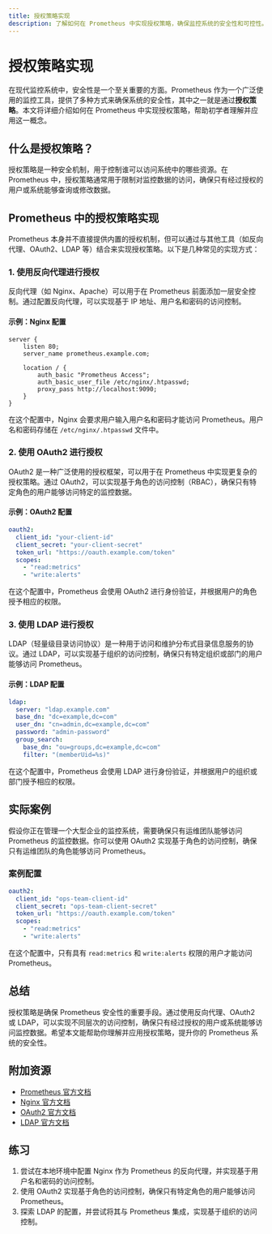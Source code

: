 ```yaml
---
title: 授权策略实现
description: 了解如何在 Prometheus 中实现授权策略，确保监控系统的安全性和可控性。
---
```


# 授权策略实现

在现代监控系统中，安全性是一个至关重要的方面。Prometheus 作为一个广泛使用的监控工具，提供了多种方式来确保系统的安全性，其中之一就是通过**授权策略**。本文将详细介绍如何在 Prometheus 中实现授权策略，帮助初学者理解并应用这一概念。

## 什么是授权策略？

授权策略是一种安全机制，用于控制谁可以访问系统中的哪些资源。在 Prometheus 中，授权策略通常用于限制对监控数据的访问，确保只有经过授权的用户或系统能够查询或修改数据。

## Prometheus 中的授权策略实现

Prometheus 本身并不直接提供内置的授权机制，但可以通过与其他工具（如反向代理、OAuth2、LDAP 等）结合来实现授权策略。以下是几种常见的实现方式：

### 1. 使用反向代理进行授权

反向代理（如 Nginx、Apache）可以用于在 Prometheus 前面添加一层安全控制。通过配置反向代理，可以实现基于 IP 地址、用户名和密码的访问控制。

#### 示例：Nginx 配置

```nginx
server {
    listen 80;
    server_name prometheus.example.com;

    location / {
        auth_basic "Prometheus Access";
        auth_basic_user_file /etc/nginx/.htpasswd;
        proxy_pass http://localhost:9090;
    }
}
```

在这个配置中，Nginx 会要求用户输入用户名和密码才能访问 Prometheus。用户名和密码存储在 `/etc/nginx/.htpasswd` 文件中。

### 2. 使用 OAuth2 进行授权

OAuth2 是一种广泛使用的授权框架，可以用于在 Prometheus 中实现更复杂的授权策略。通过 OAuth2，可以实现基于角色的访问控制（RBAC），确保只有特定角色的用户能够访问特定的监控数据。

#### 示例：OAuth2 配置

```yaml
oauth2:
  client_id: "your-client-id"
  client_secret: "your-client-secret"
  token_url: "https://oauth.example.com/token"
  scopes:
    - "read:metrics"
    - "write:alerts"
```

在这个配置中，Prometheus 会使用 OAuth2 进行身份验证，并根据用户的角色授予相应的权限。

### 3. 使用 LDAP 进行授权

LDAP（轻量级目录访问协议）是一种用于访问和维护分布式目录信息服务的协议。通过 LDAP，可以实现基于组织的访问控制，确保只有特定组织或部门的用户能够访问 Prometheus。

#### 示例：LDAP 配置

```yaml
ldap:
  server: "ldap.example.com"
  base_dn: "dc=example,dc=com"
  user_dn: "cn=admin,dc=example,dc=com"
  password: "admin-password"
  group_search:
    base_dn: "ou=groups,dc=example,dc=com"
    filter: "(memberUid=%s)"
```

在这个配置中，Prometheus 会使用 LDAP 进行身份验证，并根据用户的组织或部门授予相应的权限。

## 实际案例

假设你正在管理一个大型企业的监控系统，需要确保只有运维团队能够访问 Prometheus 的监控数据。你可以使用 OAuth2 实现基于角色的访问控制，确保只有运维团队的角色能够访问 Prometheus。

### 案例配置

```yaml
oauth2:
  client_id: "ops-team-client-id"
  client_secret: "ops-team-client-secret"
  token_url: "https://oauth.example.com/token"
  scopes:
    - "read:metrics"
    - "write:alerts"
```

在这个配置中，只有具有 `read:metrics` 和 `write:alerts` 权限的用户才能访问 Prometheus。

## 总结

授权策略是确保 Prometheus 安全性的重要手段。通过使用反向代理、OAuth2 或 LDAP，可以实现不同层次的访问控制，确保只有经过授权的用户或系统能够访问监控数据。希望本文能帮助你理解并应用授权策略，提升你的 Prometheus 系统的安全性。

## 附加资源

- [Prometheus 官方文档](https://prometheus.io/docs/)
- [Nginx 官方文档](https://nginx.org/en/docs/)
- [OAuth2 官方文档](https://oauth.net/2/)
- [LDAP 官方文档](https://ldap.com/)

## 练习

1. 尝试在本地环境中配置 Nginx 作为 Prometheus 的反向代理，并实现基于用户名和密码的访问控制。
2. 使用 OAuth2 实现基于角色的访问控制，确保只有特定角色的用户能够访问 Prometheus。
3. 探索 LDAP 的配置，并尝试将其与 Prometheus 集成，实现基于组织的访问控制。
